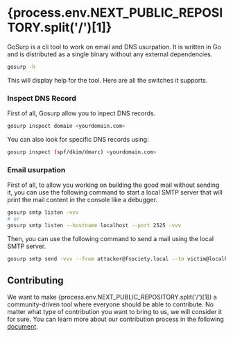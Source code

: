 # {process.env.NEXT_PUBLIC_REPOSITORY.split('/')[1]}

GoSurp is a cli tool to work on email and DNS usurpation. It is written in Go and is distributed as a single binary without any external dependencies.

```bash
gosurp -h
```

This will display help for the tool. Here are all the switches it supports.

### Inspect DNS Record

First of all, Gosurp allow you to inpect DNS records.

```bash
gosurp inspect domain <yourdomain.com>
```

You can also look for specific DNS records using:

```bash
gosurp inspect (spf/dkim/dmarc) <yourdomain.com>
```

### Email usurpation

First of all, to allow you working on building the good mail without sending it, you can use the following command to start a local SMTP server that will print the mail content in the console like a debugger.

```bash
gosurp smtp listen -vvv
# or
gosurp smtp listen --hostname localhost --port 2525 -vvv
```

Then, you can use the following command to send a mail using the local SMTP server.

```bash
gosurp smtp send -vvv --from attacker@fsociety.local --to victim@localhost --port 2525
```

## Contributing

We want to make <span>{process.env.NEXT_PUBLIC_REPOSITORY.split('/')[1]}</span>
a community-driven tool where everyone should be able to contribute. No matter what type of contribution you want to bring to us, we will consider it for sure. You can learn more about our contribution process in the following [document](./contribute).
